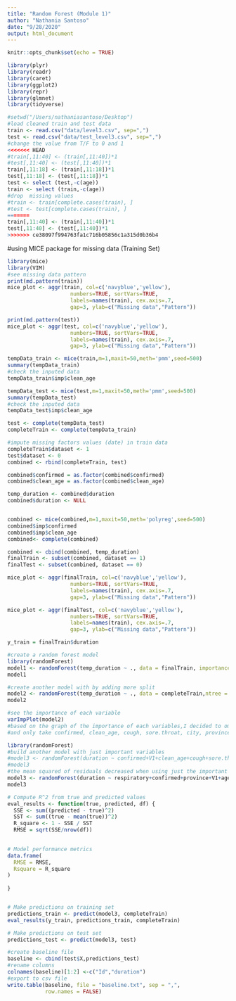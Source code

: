```yaml
---
title: "Random Forest (Module 1)"
author: "Nathania Santoso"
date: "9/28/2020"
output: html_document
---
```


```r
knitr::opts_chunk$set(echo = TRUE)
```

```r
library(plyr)
library(readr)
library(caret)
library(ggplot2)
library(repr)
library(glmnet)
library(tidyverse)
```

```r
#setwd("/Users/nathaniasantoso/Desktop")
#load cleaned train and test data
train <- read.csv("data/level3.csv", sep=",")
test <- read.csv("data/test_level3.csv", sep=",")
#change the value from T/F to 0 and 1
<<<<<<< HEAD
#train[,11:40] <- (train[,11:40])*1
#test[,11:40] <- (test[,11:40])*1
train[,11:18] <- (train[,11:18])*1
test[,11:18] <- (test[,11:18])*1
test <- select (test,-c(age))
train <- select (train,-c(age))
#drop  missing values
#train <- train[complete.cases(train), ]
#test <- test[complete.cases(train), ]
=======
train[,11:40] <- (train[,11:40])*1
test[,11:40] <- (test[,11:40])*1
>>>>>>> ce38097f994763fa1c716b05856c1a315d0b36b4
```
#using MICE package for missing data (Training Set)
```r
library(mice)
library(VIM)
#see missing data pattern
print(md.pattern(train))
mice_plot <- aggr(train, col=c('navyblue','yellow'),
                    numbers=TRUE, sortVars=TRUE,
                    labels=names(train), cex.axis=.7,
                    gap=3, ylab=c("Missing data","Pattern"))
```
```r
print(md.pattern(test))
mice_plot <- aggr(test, col=c('navyblue','yellow'),
                    numbers=TRUE, sortVars=TRUE,
                    labels=names(train), cex.axis=.7,
                    gap=3, ylab=c("Missing data","Pattern"))
```

```r
tempData_train <- mice(train,m=1,maxit=50,meth='pmm',seed=500)
summary(tempData_train)
#check the inputed data
tempData_train$imp$clean_age
```


```r
tempData_test <- mice(test,m=1,maxit=50,meth='pmm',seed=500)
summary(tempData_test)
#check the inputed data
tempData_test$imp$clean_age
```

```r
test <- complete(tempData_test)
completeTrain <- complete(tempData_train)
```



```r
#impute missing factors values (date) in train data
completeTrain$dataset <- 1
test$dataset <- 0
combined <- rbind(completeTrain, test)

combined$confirmed = as.factor(combined$confirmed)
combined$clean_age = as.factor(combined$clean_age)

temp_duration <- combined$duration
combined$duration <- NULL


combined <- mice(combined,m=1,maxit=50,meth='polyreg',seed=500)
combined$imp$confirmed
combined$imp$clean_age
combined<- complete(combined)
```


```r
combined <- cbind(combined, temp_duration)
finalTrain <- subset(combined, dataset == 1)
finalTest <- subset(combined, dataset == 0)
```


```r
mice_plot <- aggr(finalTrain, col=c('navyblue','yellow'),
                    numbers=TRUE, sortVars=TRUE,
                    labels=names(train), cex.axis=.7,
                    gap=3, ylab=c("Missing data","Pattern"))
```

```r
mice_plot <- aggr(finalTest, col=c('navyblue','yellow'),
                    numbers=TRUE, sortVars=TRUE,
                    labels=names(train), cex.axis=.7,
                    gap=3, ylab=c("Missing data","Pattern"))
```

```r
y_train = finalTrain$duration
```

```r
#create a random forest model
library(randomForest)
model1 <- randomForest(temp_duration ~ ., data = finalTrain, importance = TRUE)
model1

#create another model with by adding more split
model2 <- randomForest(temp_duration ~ ., data = completeTrain,ntree = 400, mtry = 6, importance = TRUE)
model2
```

```r
#see the importance of each variable
varImpPlot(model2) 
#based on the graph of the importance of each variables,I decided to omit some variables
#and only take confirmed, clean_age, cough, sore.throat, city, province, fever (since those are more important based on the graph)
```

```r
library(randomForest)
#build another model with just important variables
#model3 <- randomForest(duration ~ confirmed+V1+clean_age+cough+sore.throat+city+province+fever+high.fever, data = completeTrain, ntree = 200, mtry = 6, importance = TRUE)
#model3
#the mean squared of residuals decreased when using just the important variable
model3 <- randomForest(duration ~ respiratory+confirmed+province+V1+age, data = completeTrain, ntree = 200, mtry = 6, importance = TRUE)
model3
```

```r
# Compute R^2 from true and predicted values
eval_results <- function(true, predicted, df) {
  SSE <- sum((predicted - true)^2)
  SST <- sum((true - mean(true))^2)
  R_square <- 1 - SSE / SST
  RMSE = sqrt(SSE/nrow(df))

  
# Model performance metrics
data.frame(
  RMSE = RMSE,
  Rsquare = R_square
)
  
}


# Make predictions on training set
predictions_train <- predict(model3, completeTrain)
eval_results(y_train, predictions_train, completeTrain) 

# Make predictions on test set
predictions_test <- predict(model3, test)
```

```r
#create baseline file
baseline <- cbind(test$X,predictions_test)
#rename columns
colnames(baseline)[1:2] <-c("Id","duration")
#export to csv file
write.table(baseline, file = "baseline.txt", sep = ",",
            row.names = FALSE)
```
